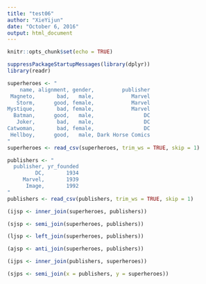```yaml
---
title: "test06"
author: "XieYijun"
date: "October 6, 2016"
output: html_document
---
```


```r
knitr::opts_chunk$set(echo = TRUE)
```

```r

suppressPackageStartupMessages(library(dplyr))
library(readr)

superheroes <- "
    name, alignment, gender,         publisher
 Magneto,       bad,   male,            Marvel
   Storm,      good, female,            Marvel
Mystique,       bad, female,            Marvel
  Batman,      good,   male,                DC
   Joker,       bad,   male,                DC
Catwoman,       bad, female,                DC
 Hellboy,      good,   male, Dark Horse Comics
"
superheroes <- read_csv(superheroes, trim_ws = TRUE, skip = 1)

publishers <- "
  publisher, yr_founded
         DC,       1934
     Marvel,       1939
      Image,       1992
"
publishers <- read_csv(publishers, trim_ws = TRUE, skip = 1)

```

```r
(ijsp <- inner_join(superheroes, publishers))

(sjsp <- semi_join(superheroes, publishers))

(ljsp <- left_join(superheroes, publishers))

(ajsp <- anti_join(superheroes, publishers))

(ijps <- inner_join(publishers, superheroes))

(sjps <- semi_join(x = publishers, y = superheroes))
```



